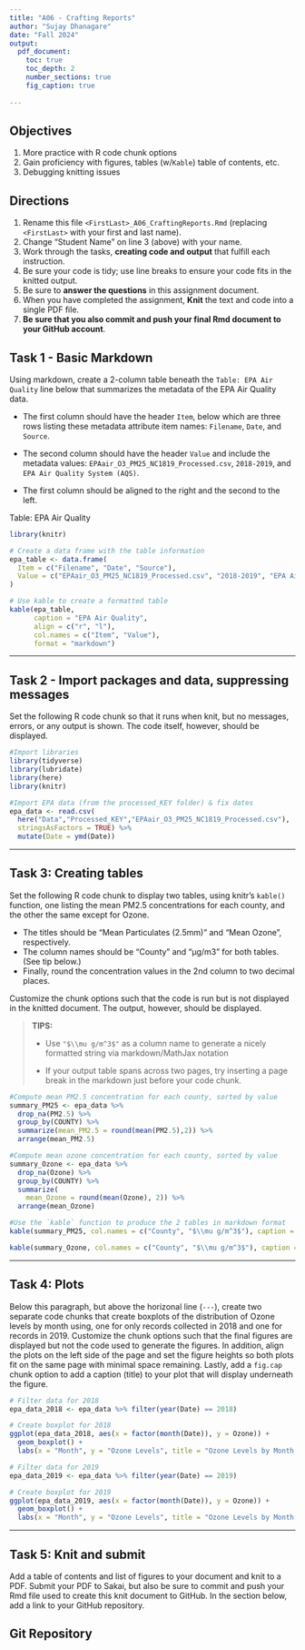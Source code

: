 ```yaml
---
title: "A06 - Crafting Reports"
author: "Sujay Dhanagare"
date: "Fall 2024"
output:
  pdf_document:
    toc: true
    toc_depth: 2
    number_sections: true
    fig_caption: true
  
---
```


## Objectives {-}

1.  More practice with R code chunk options
2.  Gain proficiency with figures, tables (w/`Kable`) table of contents, etc.
3.  Debugging knitting issues

## Directions {-}

1.  Rename this file `<FirstLast>_A06_CraftingReports.Rmd` (replacing `<FirstLast>` with your first and last name).
2.  Change "Student Name" on line 3 (above) with your name.
3.  Work through the tasks, **creating code and output** that fulfill each instruction.
4.  Be sure your code is tidy; use line breaks to ensure your code fits in the knitted output.
5.  Be sure to **answer the questions** in this assignment document.
6.  When you have completed the assignment, **Knit** the text and code into a single PDF file.
7.  **Be sure that you also commit and push your final Rmd document to your GitHub account**.

## Task 1 - Basic Markdown {-}

Using markdown, create a 2-column table beneath the `Table: EPA Air Quality` line below that summarizes the metadata of the EPA Air Quality data.

- The first column should have the header `Item`, below which are three rows listing these metadata attribute item names: `Filename`, `Date`, and `Source`.

- The second column should have the header `Value` and include the metadata values: `EPAair_O3_PM25_NC1819_Processed.csv`, `2018-2019`, and `EPA Air Quality System (AQS)`.

- The first column should be aligned to the right and the second to the left.

Table: EPA Air Quality


```r
library(knitr)

# Create a data frame with the table information
epa_table <- data.frame(
  Item = c("Filename", "Date", "Source"),
  Value = c("EPAair_O3_PM25_NC1819_Processed.csv", "2018-2019", "EPA Air Quality System (AQS)")
)

# Use kable to create a formatted table
kable(epa_table, 
      caption = "EPA Air Quality",
      align = c("r", "l"),
      col.names = c("Item", "Value"),
      format = "markdown")
```
---

## Task 2 - Import packages and data, suppressing messages {-}

Set the following R code chunk so that it runs when knit, but no messages, errors, or any output is shown. The code itself, however, should be displayed.

```r
#Import libraries
library(tidyverse)
library(lubridate)
library(here)
library(knitr)

#Import EPA data (from the processed_KEY folder) & fix dates
epa_data <- read.csv(
  here("Data","Processed_KEY","EPAair_O3_PM25_NC1819_Processed.csv"),
  stringsAsFactors = TRUE) %>% 
  mutate(Date = ymd(Date))
```

---

## Task 3: Creating tables {-}

Set the following R code chunk to display two tables, using knitr's `kable()` function, one listing the mean PM2.5 concentrations for each county, and the other the same except for Ozone. 

-   The titles should be "Mean Particulates (2.5mm)" and "Mean Ozone", respectively. 
-   The column names should be "County" and "µg/m3" for both tables. (See tip below.)
-   Finally, round the concentration values in the 2nd column to two decimal places.

Customize the chunk options such that the code is run but is not displayed in the knitted document. The output, however, should be displayed.

> **TIPS:**
>
> -   Use `"$\\mu g/m^3$"` as a column name to generate a nicely formatted string via markdown/MathJax notation
>
> -   If your output table spans across two pages, try inserting a page break in the markdown just before your code chunk.

\newpage
```r
#Compute mean PM2.5 concentration for each county, sorted by value
summary_PM25 <- epa_data %>% 
  drop_na(PM2.5) %>% 
  group_by(COUNTY) %>% 
  summarize(mean_PM2.5 = round(mean(PM2.5),2)) %>% 
  arrange(mean_PM2.5)

#Compute mean ozone concentration for each county, sorted by value
summary_Ozone <- epa_data %>% 
  drop_na(Ozone) %>% 
  group_by(COUNTY) %>% 
  summarize(
    mean_Ozone = round(mean(Ozone), 2)) %>% 
  arrange(mean_Ozone)

#Use the `kable` function to produce the 2 tables in markdown format
kable(summary_PM25, col.names = c("County", "$\\mu g/m^3$"), caption = "Mean Particulates (2.5mm)")

kable(summary_Ozone, col.names = c("County", "$\\mu g/m^3$"), caption = "Mean Ozone")

```

---

## Task 4: Plots {-}

Below this paragraph, but above the horizonal line (`---`), create two separate code chunks that create boxplots of the distribution of Ozone levels by month using, one for only records collected in 2018 and one for records in 2019. Customize the chunk options such that the final figures are displayed but not the code used to generate the figures. In addition, align the plots on the left side of the page and set the figure heights so both plots fit on the same page with minimal space remaining. Lastly, add a `fig.cap` chunk option to add a caption (title) to your plot that will display underneath the figure.


```r

# Filter data for 2018
epa_data_2018 <- epa_data %>% filter(year(Date) == 2018)

# Create boxplot for 2018
ggplot(epa_data_2018, aes(x = factor(month(Date)), y = Ozone)) +
  geom_boxplot() +
  labs(x = "Month", y = "Ozone Levels", title = "Ozone Levels by Month (2018)")
```

```r

# Filter data for 2019
epa_data_2019 <- epa_data %>% filter(year(Date) == 2019)

# Create boxplot for 2019
ggplot(epa_data_2019, aes(x = factor(month(Date)), y = Ozone)) +
  geom_boxplot() +
  labs(x = "Month", y = "Ozone Levels", title = "Ozone Levels by Month (2019)")
```

---

\newpage

## Task 5: Knit and submit {-}

Add a table of contents and list of figures to your document and knit to a PDF. Submit your PDF to Sakai, but also be sure to commit and push your Rmd file used to create this knit document to GitHub. In the section below, add a link to your GitHub repository.

## Git Repository {-}

